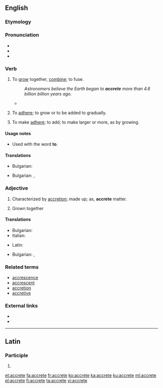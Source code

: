==English==
{{was wotd|2007|October|16}}

===Etymology===
{{back-form|accretion|lang=en}}

===Pronunciation===
* {{a|UK|US}}{{IPA|/əˈkriːt/|/əˈkrit/|lang=en}}
* {{audio|en-us-accrete.ogg|Audio (US)|lang=en}}
* {{rhymes|iːt|lang=en}}

===Verb===
{{en-verb|accret}}

# {{context|intransitive|lang=en}} To [[grow]] together, [[combine]]; to fuse.
#: ''Astronomers believe the Earth began to '''accrete''' more than 4.6 billion billion years ago.''
#* {{quote-news|author=Natalie Angier|title=The Moon comes around again &#91;print version: Revisiting a moon that still has secrets to reveal: Supermoon revives interest in its violent origins and hidden face, ''International New York Times'', 10 September 2014, p.&nbsp;8&#93;|url=http://www.nytimes.com/2014/09/09/science/revisiting-the-moon.html|work={{w|The New York Times}}|date=7 September 2014|passage=According to the reigning hypothesis, about 4.5 billion years ago, shortly after Earth had '''accreted''' down into a sphere from its little slub of circumsolar material, another newborn planet &#91;[[Theia]]&#93;, still shaky on its feet, slammed obliquely into Earth with terrifying force.}}
# {{context|intransitive|lang=en}} To [[adhere]]; to grow or to be added to gradually.
# {{context|transitive|lang=en}} To make [[adhere]]; to add; to make larger or more, as by growing.
#: {{rfquotek|Earle}}

====Usage notes====
* {{sense|to fuse}} Used with the word '''to'''.

====Translations====
{{trans-top|to grow together}}
* Bulgarian: {{t|bg|сраствам се}}
{{trans-mid}}
{{trans-bottom}}
{{trans-top|To adhere; to grow (to); to be added.}}
* Bulgarian: {{t+|bg|прилепвам}}, {{t+|bg|нараствам}}
{{trans-mid}}
{{trans-bottom}}
{{trans-top|To make adhere; to add.}}
{{trans-mid}}
{{trans-bottom}}

===Adjective===
{{en-adj|-}}

# Characterized by [[accretion]]; made up; as, '''accrete''' matter.
# {{context|botany|lang=en}} Grown together
#:{{rfquotek|Gray}}

====Translations====
{{trans-top|characterized by accretion}}
* Bulgarian: {{t+|bg|сраснат}}
* Italian: {{t|it|accreto}}
{{trans-mid}}
* Latin: {{t|la|accrētus}}
{{trans-bottom}}
{{trans-top|(botany) Grown together}}
* Bulgarian: {{t+|bg|сраснат}}, {{t|bg|срастнал се}}
{{trans-mid}}
{{trans-bottom}}

===Related terms===
* [[accrescence]]
* [[accrescent]]
* [[accretion]]
* [[accretive]]

===External links===
* {{R:OneLook}}
* {{R:Webster 1913}}

----

==Latin==

===Participle===
{{la-part-form|accrēte}}

# {{inflection of|accrētus||voc|m|s|lang=la}}

[[et:accrete]]
[[fa:accrete]]
[[fr:accrete]]
[[ko:accrete]]
[[ka:accrete]]
[[ku:accrete]]
[[ml:accrete]]
[[pl:accrete]]
[[fi:accrete]]
[[ta:accrete]]
[[vi:accrete]]